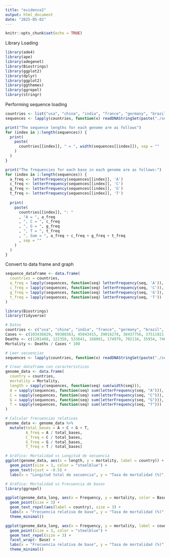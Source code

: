 ```yaml
---
title: "evidence2"
output: html_document
date: "2025-05-02"
---
```


```r
knitr::opts_chunk$set(echo = TRUE)
```

Library Loading

```r
library(ade4)
library(ape)
library(adegenet)
library(Biostrings)
library(ggplot2)
library(dplyr)
library(ggplot2)
library(ggthemes)
library(ggrepel)
library(stringr)
```

Performing sequence loading

```r

countries <- list("usa", "china", "india", "france", "germany", "brazil", "south_korea", "japan", "italy", "uk")
sequences <- lapply(countries, function(x) readDNAStringSet(paste("./sequences/", x, ".fasta", sep="")))

print("The sequence lengths for each genome are as follows")
for (index in 1:length(sequences)) {
  print(
    paste(
      countries[[index]], " = ", width(sequences[[index]]), sep = ""
    )
  )
}

print("The frequencies for each base in each genome are as follows:")
for (index in 1:length(sequences)) {
  a_freq <- letterFrequency(sequences[[index]], 'A')
  c_freq <- letterFrequency(sequences[[index]], 'C')
  g_freq <- letterFrequency(sequences[[index]], 'G')
  t_freq <- letterFrequency(sequences[[index]], 'T')
  
  print(
    paste(
      countries[[index]], ": "
      , "A = ", a_freq
      , ", C = ", c_freq
      , ", G = ", g_freq
      , ", T = ", t_freq
      , ", Sum = ", a_freq + c_freq + g_freq + t_freq
      , sep = ""
    )
  )
}
```

Convert to data frame and graph

```r
sequence_dataframe <- data.frame(
  countries = countries,
  a_freq = lapply(sequences, function(seq) letterFrequency(seq, 'A')),
  c_freq = lapply(sequences, function(seq) letterFrequency(seq, 'C')),
  g_freq = lapply(sequences, function(seq) letterFrequency(seq, 'G')),
  t_freq = lapply(sequences, function(seq) letterFrequency(seq, 'T'))
)
```

```r
library(Biostrings)
library(tidyverse)

# Datos
countries <- c("usa", "china", "india", "france", "germany", "brazil", "south_korea", "japan", "italy", "uk")
Cases <- c(103436829, 99380363, 45043415, 39016278, 38437756, 37511921, 34571873, 33803572, 26826486, 24992089)
Deaths <- c(1201488, 122358, 533641, 168091, 174979, 702116, 35934, 74694, 197542, 232112)
Mortality <- Deaths / Cases * 100

# Leer secuencias
sequences <- lapply(countries, function(x) readDNAStringSet(paste("./sequences/", x, ".fasta", sep="")))

# Crear dataframe con características
genome_data <- data.frame(
  country = countries,
  mortality = Mortality,
  length = sapply(sequences, function(seq) sum(width(seq))),
  A = sapply(sequences, function(seq) sum(letterFrequency(seq, "A"))),
  C = sapply(sequences, function(seq) sum(letterFrequency(seq, "C"))),
  G = sapply(sequences, function(seq) sum(letterFrequency(seq, "G"))),
  T = sapply(sequences, function(seq) sum(letterFrequency(seq, "T")))
)

# Calcular frecuencias relativas
genome_data <- genome_data %>%
  mutate(total_bases = A + C + G + T,
         A_freq = A / total_bases,
         C_freq = C / total_bases,
         G_freq = G / total_bases,
         T_freq = T / total_bases)

# Gráfico: Mortalidad vs Longitud de secuencia
ggplot(genome_data, aes(x = length, y = mortality, label = country)) +
  geom_point(size = 3, color = "steelblue") +
  geom_text(vjust = -0.5) +
  labs(x = "Longitud total de secuencia", y = "Tasa de mortalidad (%)", title = "Mortalidad vs Longitud del genoma")

# Gráfico: Mortalidad vs Frecuencia de bases
library(ggrepel)

ggplot(genome_data_long, aes(x = Frequency, y = mortality, color = Base)) +
  geom_point(size = 3) +
  geom_text_repel(aes(label = country), size = 3) +
  labs(x = "Frecuencia relativa de base", y = "Tasa de mortalidad (%)", title = "Mortalidad vs Composición del genoma") +
  theme_minimal()

ggplot(genome_data_long, aes(x = Frequency, y = mortality, label = country)) +
  geom_point(size = 3, color = "steelblue") +
  geom_text_repel(size = 3) +
  facet_wrap(~ Base) +
  labs(x = "Frecuencia relativa de base", y = "Tasa de mortalidad (%)", title = "Mortalidad vs Composición del genoma") +
  theme_minimal()

```
